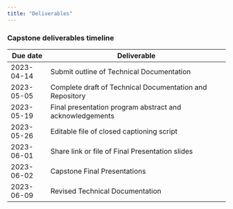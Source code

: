 ```yaml
---
title: "Deliverables"
---
```



### Capstone deliverables timeline

| Due date    | Deliverable                                              |
|-------------|----------------------------------------------------------|
| 2023-04-14  | Submit outline of Technical Documentation                |
| 2023-05-05  | Complete draft of Technical Documentation and Repository |
| 2023-05-19  | Final presentation program abstract and acknowledgements |
| 2023-05-26  | Editable file of closed captioning script                |
| 2023-06-01  | Share link or file of Final Presentation slides          |
| 2023-06-02  | Capstone Final Presentations                             |
| 2023-06-09  | Revised Technical Documentation                          |

